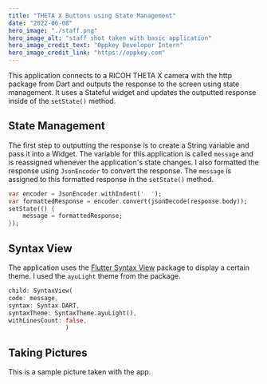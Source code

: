 ```yaml
---
title: "THETA X Buttons using State Management"
date: "2022-06-08"
hero_image: "./staff.png"
hero_image_alt: "staff shot taken with basic application"
hero_image_credit_text: "Oppkey Developer Intern"
hero_image_credit_link: "https://oppkey.com"
---
```


This application connects to a RICOH THETA X camera with the http package from Dart and outputs the response to the screen using state management. It uses a Stateful widget and updates the outputted response inside of the `setState()` method.  

## State Management

The first step to outputting the response is to create a String variable and pass it into a Widget. The variable for this application is called `message` and is reassigned whenever the application's state changes. I also formatted the response using `JsonEncoder` to convert the response. The `message` is assigned to this formatted response in the `setState()` method. 

```dart
var encoder = JsonEncoder.withIndent('  ');
var formattedResponse = encoder.convert(jsonDecode(response.body));
setState(() {
    message = formattedResponse;
});
```

## Syntax View

The application uses the [Flutter Syntax View](https://pub.dev/packages/flutter_syntax_view) package to display a certain theme. I used the `ayuLight` theme from the package.

```dart
child: SyntaxView(
code: message,
syntax: Syntax.DART,
syntaxTheme: SyntaxTheme.ayuLight(),
withLinesCount: false,
                )
```

## Taking Pictures 

This is a sample picture taken with the app. 